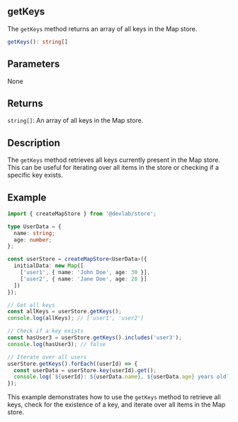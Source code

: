 ## getKeys

The `getKeys` method returns an array of all keys in the Map store.

```typescript
getKeys(): string[]
```

## Parameters

None

## Returns

`string[]`: An array of all keys in the Map store.

## Description

The `getKeys` method retrieves all keys currently present in the Map store. This can be useful for iterating over all items in the store or checking if a specific key exists.

## Example

```typescript
import { createMapStore } from '@devlab/store';

type UserData = {
  name: string;
  age: number;
};

const userStore = createMapStore<UserData>({
  initialData: new Map([
    ['user1', { name: 'John Doe', age: 30 }],
    ['user2', { name: 'Jane Doe', age: 28 }]
  ])
});

// Get all keys
const allKeys = userStore.getKeys();
console.log(allKeys); // ['user1', 'user2']

// Check if a key exists
const hasUser3 = userStore.getKeys().includes('user3');
console.log(hasUser3); // false

// Iterate over all users
userStore.getKeys().forEach((userId) => {
  const userData = userStore.key(userId).get();
  console.log(`${userId}: ${userData.name}, ${userData.age} years old`);
});
```

This example demonstrates how to use the `getKeys` method to retrieve all keys, check for the existence of a key, and iterate over all items in the Map store.
